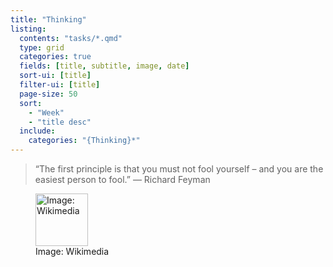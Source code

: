 ```yaml
---
title: "Thinking"
listing:
  contents: "tasks/*.qmd"
  type: grid
  categories: true
  fields: [title, subtitle, image, date]
  sort-ui: [title]
  filter-ui: [title]
  page-size: 50
  sort: 
    - "Week"
    - "title desc"
  include:
    categories: "{Thinking}*"
---
```





> "The first principle is that you must not fool yourself – and you are the easiest person to fool." --- Richard Feyman


![Image: Wikimedia](images/Richard_Feynman_1988.png){width=6em}

<!-- https://commons.wikimedia.org/wiki/File:Richard_Feynman_1988.png -->
